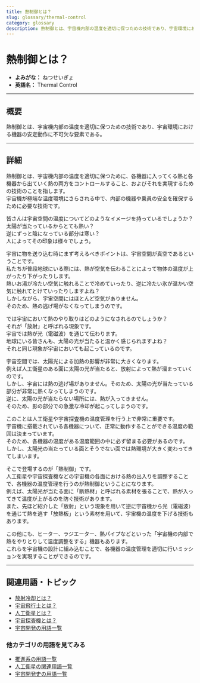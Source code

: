 ```yaml
---
title: 熱制御とは？
slug: glossary/thermal-control
category: glossary
description: 熱制御とは、宇宙機内部の温度を適切に保つための技術であり、宇宙環境における機器の安定動作に不可欠な要素である。
---
```



<Head>
  <script type="application/ld+json">
    {`{
      "@context": "https://schema.org",
      "@type": "DefinedTerm",
      "name": "熱制御",
      "inDefinedTermSet": "https://www.space-portal.org",
      "termCode": "explorer/thermal-control",
      "description": "熱制御とは、宇宙機内部の温度を適切に保つための技術であり、宇宙環境における機器の安定動作に不可欠な要素である。",
      "url": "https://www.space-portal.org/docs/glossary/thermal-control"
    }`}
  </script>
</Head>

# 熱制御とは？

- **よみがな：** ねつせいぎょ  
- **英語名：** Thermal Control  

---

## 概要

熱制御とは、宇宙機内部の温度を適切に保つための技術であり、宇宙環境における機器の安定動作に不可欠な要素である。

---

## 詳細

熱制御とは、宇宙機内部の温度を適切に保つために、各機器に入ってくる熱と各機器から出ていく熱の両方をコントロールすること、およびそれを実現するための技術のことを指します。  
宇宙機が極端な温度環境にさらされる中で、内部の機器や乗員の安全を確保するために必要な技術です。  

皆さんは宇宙空間の温度についてどのようなイメージを持っているでしょうか？  
太陽が当たっているからとても熱い？  
逆にずっと陰になっている部分は寒い？  
人によってその印象は様々でしょう。  

宇宙に物を送り込む時にまず考えるべきポイントは、宇宙空間が真空であるということです。  
私たちが普段地球にいる際には、熱が空気を伝わることによって物体の温度が上がったり下がったりします。  
熱いお湯が冷たい空気に触れることで冷めていったり、逆に冷たい氷が温かい空気に触れてとけていったりしますよね？  
しかしながら、宇宙空間にはほとんど空気がありません。  
そのため、熱の逃げ場がなくなってしまうのです。  

では宇宙において熱のやり取りはどのようになされるのでしょうか？  
それが「放射」と呼ばれる現象です。  
宇宙では熱が光（電磁波）を通じて伝わります。  
地球にいる皆さんも、太陽の光が当たると温かく感じられますよね？  
それと同じ現象が宇宙においても起こっているのです。  

宇宙空間では、太陽光による加熱の影響が非常に大きくなります。  
例えば人工衛星のある面に太陽の光が当たると、放射によって熱が溜まっていくのです。  
しかし、宇宙には熱の逃げ場がありません。そのため、太陽の光が当たっている部分が非常に熱くなってしまうのです。  
逆に、太陽の光が当たらない場所には、熱が入ってきません。  
そのため、影の部分での急激な冷却が起こってしまうのです。  

このことは人工衛星や宇宙探査機の温度管理を行う上で非常に重要です。  
宇宙機に搭載されている各機器について、正常に動作することができる温度の範囲は決まっています。  
そのため、各機器の温度がある温度範囲の中に必ず留まる必要があるのです。  
しかし、太陽光の当たっている面とそうでない面では熱環境が大きく変わってきてしまいます。  

そこで登場するのが「熱制御」です。  
人工衛星や宇宙探査機などの宇宙機の各面における熱の出入りを調整することで、各機器の温度管理を行うのが熱制御ということになります。  
例えば、太陽光が当たる面に「断熱材」と呼ばれる素材を張ることで、熱が入ってきて温度が上がるのを防ぐ技術があります。  
また、先ほど紹介した「放射」という現象を用いて逆に宇宙機から光（電磁波）を通じて熱を逃す「放熱板」という素材を用いて、宇宙機の温度を下げる技術もあります。  

この他にも、ヒーター、ラジエーター、熱パイプなどといった「宇宙機の内部で熱をやりとりして温度調整をする」機器もあります。  
これらを宇宙機の設計に組み込むことで、各機器の温度管理を適切に行いミッションを実現することができるのです。  

---

## 関連用語・トピック

- [放射冷却とは？](/docs/glossary/radiative-cooling)
- [宇宙飛行士とは？](/docs/glossary/astronaut)  
- [人工衛星とは？](/docs/satellite/satellite)
- [宇宙探査機とは？](/docs/explorer/space-probe)
- [宇宙開発の用語一覧](/docs/category/glossary)

### 他カテゴリの用語を見てみる

- [推進系の用語一覧](/docs/category/propulsion)
- [人工衛星の関連用語一覧](/docs/category/satellite)
- [宇宙開発史の用語一覧](/docs/category/history)
